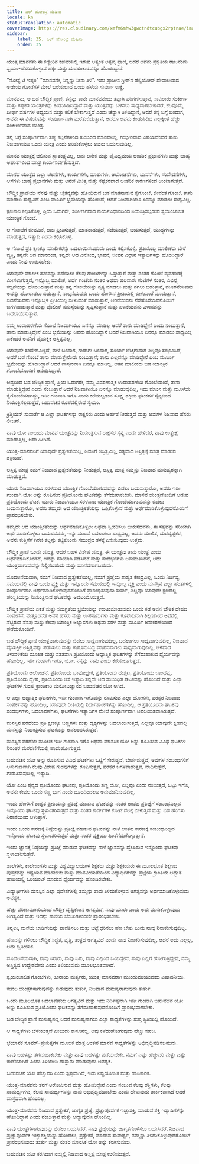 ```yaml
---
title: ಎಲ್ ಹೋಂಬ್ರೆ ಮೆಷಿನಾ
locale: kn
statusTranslation: automatic
coverImage: https://res.cloudinary.com/xmfm6mhw3gwctndtcubgx2rptnae/image/upload/v1740337243/small_cover_educacion_fundamental_a051170f1c.webp
sidebar:
    label: 35. ಎಲ್ ಹೋಂಬ್ರೆ ಮೆಷಿನಾ
    order: 35
---
```

ಯಂತ್ರ ಮಾನವನು ಈ ಕಣ್ಣೀರಿನ ಕಣಿವೆಯಲ್ಲಿ ಇರುವ ಅತ್ಯಂತ ಅತೃಪ್ತ ಪ್ರಾಣಿ, ಆದರೆ ಅವನು ಪ್ರಕೃತಿಯ ರಾಜನೆಂದು ಸ್ವಯಂ-ಹೆಸರಿಸಿಕೊಳ್ಳುವ ಹಕ್ಕು ಮತ್ತು ದುರಹಂಕಾರವನ್ನೂ ಹೊಂದಿದ್ದಾನೆ.

"ನೋಸ್ಸೆ ಟೆ ಇಪ್ಸಂ" "ಮಾನವನೇ, ನಿನ್ನನ್ನು ನೀನು ತಿಳಿ". ಇದು ಪ್ರಾಚೀನ ಗ್ರೀಸ್‌ನ ಡೆಲ್ಫಿಯೋಸ್ ದೇವಾಲಯದ ಅಜೇಯ ಗೋಡೆಗಳ ಮೇಲೆ ಬರೆಯಲಾದ ಒಂದು ಹಳೆಯ ಸುವರ್ಣ ಉಕ್ತಿ.

ಮಾನವನು, ಆ ಬಡ ಬೌದ್ಧಿಕ ಪ್ರಾಣಿ, ತನ್ನನ್ನು ತಾನೇ ಮಾನವನೆಂದು ತಪ್ಪಾಗಿ ಪರಿಗಣಿಸುತ್ತಾನೆ, ಸಾವಿರಾರು ಸಂಕೀರ್ಣ ಮತ್ತು ಕಷ್ಟಕರ ಯಂತ್ರಗಳನ್ನು ಕಂಡುಹಿಡಿದಿದ್ದಾನೆ ಮತ್ತು ಯಂತ್ರವನ್ನು ಬಳಸಲು ಸಾಧ್ಯವಾಗಬೇಕಾದರೆ, ಕೆಲವೊಮ್ಮೆ ದೀರ್ಘ ವರ್ಷಗಳ ಅಧ್ಯಯನ ಮತ್ತು ಕಲಿಕೆ ಬೇಕಾಗುತ್ತದೆ ಎಂದು ಚೆನ್ನಾಗಿ ತಿಳಿದಿದ್ದಾನೆ, ಆದರೆ ತನ್ನ ಬಗ್ಗೆ ಬಂದಾಗ, ಅವನು ಈ ವಿಷಯವನ್ನು ಸಂಪೂರ್ಣವಾಗಿ ಮರೆತುಬಿಡುತ್ತಾನೆ, ಆದರೂ ಅವನು ಕಂಡುಹಿಡಿದ ಎಲ್ಲಕ್ಕಿಂತ ಹೆಚ್ಚು ಸಂಕೀರ್ಣವಾದ ಯಂತ್ರ.

ತನ್ನ ಬಗ್ಗೆ ಸಂಪೂರ್ಣವಾಗಿ ತಪ್ಪು ಕಲ್ಪನೆಗಳಿಂದ ತುಂಬಿರದ ಮಾನವನಿಲ್ಲ, ಗಂಭೀರವಾದ ವಿಷಯವೆಂದರೆ ತಾನು ನಿಜವಾಗಿಯೂ ಒಂದು ಯಂತ್ರ ಎಂದು ಅರಿತುಕೊಳ್ಳಲು ಅವನು ಬಯಸುವುದಿಲ್ಲ.

ಮಾನವ ಯಂತ್ರಕ್ಕೆ ಚಲಿಸುವ ಸ್ವಾತಂತ್ರ್ಯವಿಲ್ಲ, ಅದು ಅನೇಕ ಮತ್ತು ವೈವಿಧ್ಯಮಯ ಆಂತರಿಕ ಪ್ರಭಾವಗಳು ಮತ್ತು ಬಾಹ್ಯ ಆಘಾತಗಳಿಂದ ಮಾತ್ರ ಕಾರ್ಯನಿರ್ವಹಿಸುತ್ತದೆ.

ಮಾನವ ಯಂತ್ರದ ಎಲ್ಲಾ ಚಲನೆಗಳು, ಕಾರ್ಯಗಳು, ಮಾತುಗಳು, ಆಲೋಚನೆಗಳು, ಭಾವನೆಗಳು, ಸಂವೇದನೆಗಳು, ಆಸೆಗಳು ಬಾಹ್ಯ ಪ್ರಭಾವಗಳು ಮತ್ತು ಅನೇಕ ವಿಚಿತ್ರ ಮತ್ತು ಕಷ್ಟಕರವಾದ ಆಂತರಿಕ ಕಾರಣಗಳಿಂದ ಉಂಟಾಗುತ್ತವೆ.

ಬೌದ್ಧಿಕ ಪ್ರಾಣಿಯು ನೆನಪು ಮತ್ತು ಚೈತನ್ಯವನ್ನು ಹೊಂದಿರುವ ಬಡ ಮಾತನಾಡುವ ಕೈಗೊಂಬೆ, ಜೀವಂತ ಗೊಂಬೆ, ತಾನು ಮಾಡಲು ಸಾಧ್ಯವಿದೆ ಎಂಬ ಮೂರ್ಖ ಭ್ರಮೆಯನ್ನು ಹೊಂದಿದೆ, ಆದರೆ ನಿಜವಾಗಿಯೂ ಏನನ್ನೂ ಮಾಡಲು ಸಾಧ್ಯವಿಲ್ಲ.

ಕ್ಷಣಕಾಲ ಕಲ್ಪಿಸಿಕೊಳ್ಳಿ, ಪ್ರಿಯ ಓದುಗರೇ, ಸಂಕೀರ್ಣವಾದ ಕಾರ್ಯವಿಧಾನದಿಂದ ನಿಯಂತ್ರಿಸಲ್ಪಡುವ ಸ್ವಯಂಚಾಲಿತ ಯಾಂತ್ರಿಕ ಗೊಂಬೆ.

ಆ ಗೊಂಬೆಗೆ ಜೀವವಿದೆ, ಅದು ಪ್ರೀತಿಸುತ್ತದೆ, ಮಾತನಾಡುತ್ತದೆ, ನಡೆಯುತ್ತದೆ, ಬಯಸುತ್ತದೆ, ಯುದ್ಧಗಳನ್ನು ಮಾಡುತ್ತದೆ, ಇತ್ಯಾದಿ ಎಂದು ಕಲ್ಪಿಸಿಕೊಳ್ಳಿ.

ಆ ಗೊಂಬೆ ಪ್ರತಿ ಕ್ಷಣಕ್ಕೂ ಮಾಲೀಕರನ್ನು ಬದಲಾಯಿಸಬಹುದು ಎಂದು ಕಲ್ಪಿಸಿಕೊಳ್ಳಿ. ಪ್ರತಿಯೊಬ್ಬ ಮಾಲೀಕರು ಬೇರೆ ವ್ಯಕ್ತಿ, ತನ್ನದೇ ಆದ ಮಾನದಂಡ, ತನ್ನದೇ ಆದ ವಿನೋದ, ಭಾವನೆ, ಜೀವನ ವಿಧಾನ ಇತ್ಯಾದಿಗಳನ್ನು ಹೊಂದಿದ್ದಾರೆ ಎಂದು ನೀವು ಊಹಿಸಬೇಕು.

ಯಾವುದೇ ಮಾಲೀಕ ಹಣವನ್ನು ಪಡೆಯಲು ಕೆಲವು ಗುಂಡಿಗಳನ್ನು ಒತ್ತುತ್ತಾರೆ ಮತ್ತು ನಂತರ ಗೊಂಬೆ ವ್ಯವಹಾರಕ್ಕೆ ಮೀಸಲಾಗುತ್ತದೆ, ಇನ್ನೊಬ್ಬ ಮಾಲೀಕ, ಅರ್ಧ ಗಂಟೆಯ ನಂತರ ಅಥವಾ ಹಲವಾರು ಗಂಟೆಗಳ ನಂತರ, ವಿಭಿನ್ನ ಕಲ್ಪನೆಯನ್ನು ಹೊಂದಿರುತ್ತಾನೆ ಮತ್ತು ತನ್ನ ಗೊಂಬೆಯನ್ನು ನೃತ್ಯ ಮಾಡಲು ಮತ್ತು ನಗಲು ಬಿಡುತ್ತಾನೆ, ಮೂರನೆಯವನು ಅದನ್ನು ಹೋರಾಡಲು ಬಿಡುತ್ತಾನೆ, ನಾಲ್ಕನೆಯವನು ಒಂದು ಹೆಂಗಸಿನ ಪ್ರೀತಿಯಲ್ಲಿ ಬೀಳುವಂತೆ ಮಾಡುತ್ತಾನೆ, ಐದನೆಯವನು ಇನ್ನೊಬ್ಬಳ ಪ್ರೀತಿಯಲ್ಲಿ ಬೀಳುವಂತೆ ಮಾಡುತ್ತಾನೆ, ಆರನೆಯವನು ನೆರೆಹೊರೆಯವನೊಂದಿಗೆ ಜಗಳವಾಡುತ್ತಾನೆ ಮತ್ತು ಪೊಲೀಸ್ ಸಮಸ್ಯೆಯನ್ನು ಸೃಷ್ಟಿಸುತ್ತಾನೆ ಮತ್ತು ಏಳನೆಯವನು ವಿಳಾಸವನ್ನು ಬದಲಾಯಿಸುತ್ತಾನೆ.

ನಮ್ಮ ಉದಾಹರಣೆಯ ಗೊಂಬೆ ನಿಜವಾಗಿಯೂ ಏನನ್ನೂ ಮಾಡಿಲ್ಲ ಆದರೆ ತಾನು ಮಾಡಿದ್ದೇನೆ ಎಂದು ನಂಬುತ್ತಾನೆ, ತಾನು ಮಾಡುತ್ತಿದ್ದೇನೆ ಎಂಬ ಭ್ರಮೆಯನ್ನು ಅವನು ಹೊಂದಿದ್ದಾನೆ ಆದರೆ ನಿಜವಾಗಿಯೂ ಏನನ್ನೂ ಮಾಡಲು ಸಾಧ್ಯವಿಲ್ಲ ಏಕೆಂದರೆ ಅವನಿಗೆ ವೈಯಕ್ತಿಕ ಅಸ್ತಿತ್ವವಿಲ್ಲ.

ಯಾವುದೇ ಸಂದೇಹವಿಲ್ಲದೆ, ಮಳೆ ಬಂದಾಗ, ಗುಡುಗು ಬಂದಾಗ, ಸೂರ್ಯ ಬೆಚ್ಚಗಾದಾಗ ಎಲ್ಲವೂ ಸಂಭವಿಸಿದೆ, ಆದರೆ ಬಡ ಗೊಂಬೆ ತಾನು ಮಾಡುತ್ತೇನೆಂದು ನಂಬುತ್ತಾನೆ; ತಾನು ಎಲ್ಲವನ್ನೂ ಮಾಡಿದ್ದೇನೆ ಎಂಬ ಮೂರ್ಖ ಭ್ರಮೆಯನ್ನು ಹೊಂದಿದ್ದಾನೆ ಆದರೆ ವಾಸ್ತವವಾಗಿ ಏನನ್ನೂ ಮಾಡಿಲ್ಲ, ಆತನ ಮಾಲೀಕರು ಬಡ ಯಾಂತ್ರಿಕ ಗೊಂಬೆಯೊಂದಿಗೆ ಆನಂದಿಸಿದ್ದಾರೆ.

ಆದ್ದರಿಂದ ಬಡ ಬೌದ್ಧಿಕ ಪ್ರಾಣಿ, ಪ್ರಿಯ ಓದುಗರೇ, ನಮ್ಮ ವಿವರಣಾತ್ಮಕ ಉದಾಹರಣೆಯ ಗೊಂಬೆಯಂತೆ, ತಾನು ಮಾಡುತ್ತಿದ್ದೇನೆ ಎಂದು ನಂಬುತ್ತಾನೆ ಆದರೆ ನಿಜವಾಗಿಯೂ ಏನನ್ನೂ ಮಾಡುವುದಿಲ್ಲ, ಇದು ಮಾಂಸ ಮತ್ತು ಮೂಳೆಯ ಕೈಗೊಂಬೆಯಾಗಿದ್ದು, ಇಡೀ ಗುಂಪಾಗಿ ಇಗೊ ಎಂದು ಕರೆಯಲ್ಪಡುವ ಸೂಕ್ಷ್ಮ ಶಕ್ತಿಯ ಘಟಕಗಳ ಸೈನ್ಯದಿಂದ ನಿಯಂತ್ರಿಸಲ್ಪಡುತ್ತದೆ, ಬಹುವಚನ ರೂಪದಲ್ಲಿರುವ ಸ್ವಯಂ.

ಕ್ರಿಶ್ಚಿಯನ್ ಸುವಾರ್ತೆ ಆ ಎಲ್ಲಾ ಘಟಕಗಳನ್ನು ರಾಕ್ಷಸರು ಎಂದು ಅರ್ಹತೆ ನೀಡುತ್ತದೆ ಮತ್ತು ಅವುಗಳ ನಿಜವಾದ ಹೆಸರು ಲೀಜನ್.

ನಾವು ಯೋ ಎಂಬುದು ಮಾನವ ಯಂತ್ರವನ್ನು ನಿಯಂತ್ರಿಸುವ ರಾಕ್ಷಸರ ಸೈನ್ಯ ಎಂದು ಹೇಳಿದರೆ, ನಾವು ಉತ್ಪ್ರೇಕ್ಷೆ ಮಾಡುತ್ತಿಲ್ಲ, ಅದು ಹೀಗಿದೆ.

ಯಂತ್ರ-ಮಾನವನಿಗೆ ಯಾವುದೇ ಪ್ರತ್ಯೇಕತೆಯಿಲ್ಲ, ಅವನಿಗೆ ಅಸ್ತಿತ್ವವಿಲ್ಲ, ಸತ್ಯವಾದ ಅಸ್ತಿತ್ವಕ್ಕೆ ಮಾತ್ರ ಮಾಡುವ ಶಕ್ತಿಯಿದೆ.

ಅಸ್ತಿತ್ವ ಮಾತ್ರ ನಮಗೆ ನಿಜವಾದ ಪ್ರತ್ಯೇಕತೆಯನ್ನು ನೀಡುತ್ತದೆ, ಅಸ್ತಿತ್ವ ಮಾತ್ರ ನಮ್ಮನ್ನು ನಿಜವಾದ ಮನುಷ್ಯರನ್ನಾಗಿ ಮಾಡುತ್ತದೆ.

ಯಾರು ನಿಜವಾಗಿಯೂ ಸರಳವಾದ ಯಾಂತ್ರಿಕ ಗೊಂಬೆಯಾಗುವುದನ್ನು ಬಿಡಲು ಬಯಸುತ್ತಾರೋ, ಅವರು ಇಡೀ ಗುಂಪಾಗಿ ಯೋ ಅನ್ನು ರೂಪಿಸುವ ಪ್ರತಿಯೊಂದು ಘಟಕವನ್ನು ತೆಗೆದುಹಾಕಬೇಕು. ಮಾನವ ಯಂತ್ರದೊಂದಿಗೆ ಆಡುವ ಪ್ರತಿಯೊಂದು ಘಟಕ. ಯಾರು ನಿಜವಾಗಿಯೂ ಸರಳವಾದ ಯಾಂತ್ರಿಕ ಗೊಂಬೆಯಾಗುವುದನ್ನು ಬಿಡಲು ಬಯಸುತ್ತಾರೋ, ಅವರು ತಮ್ಮದೇ ಆದ ಯಾಂತ್ರಿಕತೆಯನ್ನು ಒಪ್ಪಿಕೊಳ್ಳುವ ಮತ್ತು ಅರ್ಥಮಾಡಿಕೊಳ್ಳುವುದರೊಂದಿಗೆ ಪ್ರಾರಂಭಿಸಬೇಕು.

ತಮ್ಮದೇ ಆದ ಯಾಂತ್ರಿಕತೆಯನ್ನು ಅರ್ಥಮಾಡಿಕೊಳ್ಳಲು ಅಥವಾ ಸ್ವೀಕರಿಸಲು ಬಯಸದವನು, ಈ ಸತ್ಯವನ್ನು ಸರಿಯಾಗಿ ಅರ್ಥಮಾಡಿಕೊಳ್ಳಲು ಬಯಸದವನು, ಇನ್ನು ಮುಂದೆ ಬದಲಾಗಲು ಸಾಧ್ಯವಿಲ್ಲ, ಅವನು ದುಃಖಿತ, ದುರದೃಷ್ಟಕರ, ಅವನು ಕುತ್ತಿಗೆಗೆ ಗಿರಣಿ ಕಲ್ಲನ್ನು ಕಟ್ಟಿಕೊಂಡು ಸಮುದ್ರದ ತಳಕ್ಕೆ ಎಸೆಯುವುದು ಉತ್ತಮ.

ಬೌದ್ಧಿಕ ಪ್ರಾಣಿ ಒಂದು ಯಂತ್ರ, ಆದರೆ ಬಹಳ ವಿಶೇಷ ಯಂತ್ರ, ಈ ಯಂತ್ರವು ತಾನು ಯಂತ್ರ ಎಂದು ಅರ್ಥಮಾಡಿಕೊಂಡರೆ, ಅದನ್ನು ಸರಿಯಾಗಿ ನಡೆಸಿದರೆ ಮತ್ತು ಸಂದರ್ಭಗಳು ಅನುಮತಿಸಿದರೆ, ಅದು ಯಂತ್ರವಾಗುವುದನ್ನು ನಿಲ್ಲಿಸಬಹುದು ಮತ್ತು ಮಾನವನಾಗಬಹುದು.

ಮೊದಲನೆಯದಾಗಿ, ನಮಗೆ ನಿಜವಾದ ಪ್ರತ್ಯೇಕತೆಯಿಲ್ಲ, ನಮಗೆ ಪ್ರಜ್ಞೆಯ ಶಾಶ್ವತ ಕೇಂದ್ರವಿಲ್ಲ, ಒಂದು ನಿರ್ದಿಷ್ಟ ಸಮಯದಲ್ಲಿ ನಾವು ಒಂದು ವ್ಯಕ್ತಿ ಮತ್ತು ಇನ್ನೊಂದು ಸಮಯದಲ್ಲಿ ಇನ್ನೊಬ್ಬ ವ್ಯಕ್ತಿ ಎಂದು ಮನಸ್ಸಿನ ಎಲ್ಲಾ ಹಂತಗಳಲ್ಲಿ ಸಂಪೂರ್ಣವಾಗಿ ಅರ್ಥಮಾಡಿಕೊಳ್ಳುವುದರೊಂದಿಗೆ ಪ್ರಾರಂಭಿಸುವುದು ತುರ್ತು, ಎಲ್ಲವೂ ಯಾವುದೇ ಕ್ಷಣದಲ್ಲಿ ಪರಿಸ್ಥಿತಿಯನ್ನು ನಿಯಂತ್ರಿಸುವ ಘಟಕವನ್ನು ಅವಲಂಬಿಸಿರುತ್ತದೆ.

ಬೌದ್ಧಿಕ ಪ್ರಾಣಿಯ ಏಕತೆ ಮತ್ತು ಸಮಗ್ರತೆಯ ಭ್ರಮೆಯನ್ನು ಉಂಟುಮಾಡುವುದು ಒಂದು ಕಡೆ ಅವನ ಭೌತಿಕ ದೇಹದ ಸಂವೇದನೆ, ಮತ್ತೊಂದೆಡೆ ಅವನ ಹೆಸರು ಮತ್ತು ಉಪನಾಮಗಳು ಮತ್ತು ಕೊನೆಯದಾಗಿ ಶಿಕ್ಷಣದಿಂದ ಅವನಲ್ಲಿ ನೆಟ್ಟಿರುವ ನೆನಪು ಮತ್ತು ಕೆಲವು ಯಾಂತ್ರಿಕ ಅಭ್ಯಾಸಗಳು ಅಥವಾ ಸರಳ ಮತ್ತು ಮೂರ್ಖ ಅನುಕರಣೆಯಿಂದ ಪಡೆದುಕೊಂಡಿವೆ.

ಬಡ ಬೌದ್ಧಿಕ ಪ್ರಾಣಿ ಯಂತ್ರವಾಗುವುದನ್ನು ಬಿಡಲು ಸಾಧ್ಯವಾಗುವುದಿಲ್ಲ, ಬದಲಾಗಲು ಸಾಧ್ಯವಾಗುವುದಿಲ್ಲ, ನಿಜವಾದ ವೈಯಕ್ತಿಕ ಅಸ್ತಿತ್ವವನ್ನು ಪಡೆಯಲು ಮತ್ತು ಕಾನೂನುಬದ್ಧ ಮಾನವನಾಗಲು ಸಾಧ್ಯವಾಗುವುದಿಲ್ಲ, ಆಳವಾದ ತಿಳುವಳಿಕೆಯ ಮೂಲಕ ಮತ್ತು ಸತತವಾಗಿ ಪ್ರತಿಯೊಂದು ಆಧ್ಯಾತ್ಮಿಕ ಘಟಕಗಳನ್ನು ತೆಗೆದುಹಾಕುವ ಧೈರ್ಯವನ್ನು ಹೊಂದಿಲ್ಲ, ಇಡೀ ಗುಂಪಾಗಿ ಇಗೊ, ಯೋ, ನನ್ನನ್ನು ನಾನು ಎಂದು ಕರೆಯಲಾಗುತ್ತದೆ.

ಪ್ರತಿಯೊಂದು ಆಲೋಚನೆ, ಪ್ರತಿಯೊಂದು ಭಾವೋದ್ರೇಕ, ಪ್ರತಿಯೊಂದು ದುಶ್ಚಟ, ಪ್ರತಿಯೊಂದು ಬಾಂಧವ್ಯ, ಪ್ರತಿಯೊಂದು ದ್ವೇಷ, ಪ್ರತಿಯೊಂದು ಆಸೆ ಇತ್ಯಾದಿ ತನ್ನದೇ ಆದ ಸಂಬಂಧಿತ ಘಟಕವನ್ನು ಹೊಂದಿದೆ ಮತ್ತು ಎಲ್ಲಾ ಘಟಕಗಳ ಗುಂಪು ಕ್ರಾಂತಿಕಾರಿ ಮನೋವಿಜ್ಞಾನದ ಬಹುವಚನ ಯೋ ಆಗಿದೆ.

ಆ ಎಲ್ಲಾ ಆಧ್ಯಾತ್ಮಿಕ ಘಟಕಗಳು, ಇಡೀ ಗುಂಪಾಗಿ ಇಗೊವನ್ನು ರೂಪಿಸುವ ಎಲ್ಲಾ ಯೋಗಳು, ಪರಸ್ಪರ ನಿಜವಾದ ಸಂಪರ್ಕವನ್ನು ಹೊಂದಿಲ್ಲ, ಯಾವುದೇ ರೀತಿಯಲ್ಲಿ ನಿರ್ದೇಶಾಂಕಗಳನ್ನು ಹೊಂದಿಲ್ಲ. ಆ ಪ್ರತಿಯೊಂದು ಘಟಕವು ಸಂದರ್ಭಗಳು, ಬದಲಾವಣೆಗಳು, ಘಟನೆಗಳು ಇತ್ಯಾದಿಗಳ ಮೇಲೆ ಸಂಪೂರ್ಣವಾಗಿ ಅವಲಂಬಿತವಾಗಿರುತ್ತದೆ.

ಮನಸ್ಸಿನ ಪರದೆಯು ಪ್ರತಿ ಕ್ಷಣಕ್ಕೂ ಬಣ್ಣಗಳು ಮತ್ತು ದೃಶ್ಯಗಳನ್ನು ಬದಲಾಯಿಸುತ್ತದೆ, ಎಲ್ಲವೂ ಯಾವುದೇ ಕ್ಷಣದಲ್ಲಿ ಮನಸ್ಸನ್ನು ನಿಯಂತ್ರಿಸುವ ಘಟಕವನ್ನು ಅವಲಂಬಿಸಿರುತ್ತದೆ.

ಮನಸ್ಸಿನ ಪರದೆಯ ಮೂಲಕ ಇಡೀ ಗುಂಪಾಗಿ ಇಗೊ ಅಥವಾ ಮಾನಸಿಕ ಯೋ ಅನ್ನು ರೂಪಿಸುವ ವಿವಿಧ ಘಟಕಗಳ ನಿರಂತರ ಮೆರವಣಿಗೆಯಲ್ಲಿ ಹಾದುಹೋಗುತ್ತವೆ.

ಬಹುವಚನ ಯೋ ಅನ್ನು ರೂಪಿಸುವ ವಿವಿಧ ಘಟಕಗಳು ಒಟ್ಟಿಗೆ ಸೇರುತ್ತವೆ, ಬೇರ್ಪಡುತ್ತವೆ, ಅವುಗಳ ಸಂಬಂಧಗಳಿಗೆ ಅನುಗುಣವಾಗಿ ಕೆಲವು ವಿಶೇಷ ಗುಂಪುಗಳನ್ನು ರೂಪಿಸುತ್ತವೆ, ಪರಸ್ಪರ ಜಗಳವಾಡುತ್ತವೆ, ವಾದಿಸುತ್ತವೆ, ಗುರುತಿಸುವುದಿಲ್ಲ, ಇತ್ಯಾದಿ.

ಯೋ ಎಂಬ ಸೈನ್ಯದ ಪ್ರತಿಯೊಂದು ಘಟಕವು, ಪ್ರತಿಯೊಂದು ಸಣ್ಣ ಯೋ, ಎಲ್ಲವೂ ಎಂದು ನಂಬುತ್ತದೆ, ಒಟ್ಟು ಇಗೊ, ಅವನು ಕೇವಲ ಒಂದು ಸಣ್ಣ ಭಾಗ ಎಂದು ದೂರದಿಂದಲೂ ಅನುಮಾನಿಸುವುದಿಲ್ಲ.

ಇಂದು ಹೆಂಗಸಿಗೆ ಶಾಶ್ವತ ಪ್ರೀತಿಯನ್ನು ಪ್ರತಿಜ್ಞೆ ಮಾಡುವ ಘಟಕವನ್ನು ನಂತರ ಅಂತಹ ಪ್ರತಿಜ್ಞೆಗೆ ಸಂಬಂಧವಿಲ್ಲದ ಇನ್ನೊಂದು ಘಟಕವು ಸ್ಥಳಾಂತರಿಸುತ್ತದೆ ಮತ್ತು ನಂತರ ಕಾರ್ಡ್‌ಗಳ ಕೋಟೆ ನೆಲಕ್ಕೆ ಬೀಳುತ್ತದೆ ಮತ್ತು ಬಡ ಹೆಂಗಸು ನಿರಾಶೆಯಿಂದ ಅಳುತ್ತಾಳೆ.

ಇಂದು ಒಂದು ಕಾರಣಕ್ಕೆ ನಿಷ್ಠೆಯನ್ನು ಪ್ರತಿಜ್ಞೆ ಮಾಡುವ ಘಟಕವನ್ನು ನಾಳೆ ಅಂತಹ ಕಾರಣಕ್ಕೆ ಸಂಬಂಧವಿಲ್ಲದ ಇನ್ನೊಂದು ಘಟಕವು ಸ್ಥಳಾಂತರಿಸುತ್ತದೆ ಮತ್ತು ನಂತರ ವ್ಯಕ್ತಿಯು ಹಿಂತೆಗೆದುಕೊಳ್ಳುತ್ತಾನೆ.

ಇಂದು ಜ್ಞಾನಕ್ಕೆ ನಿಷ್ಠೆಯನ್ನು ಪ್ರತಿಜ್ಞೆ ಮಾಡುವ ಘಟಕವನ್ನು ನಾಳೆ ಜ್ಞಾನವನ್ನು ದ್ವೇಷಿಸುವ ಇನ್ನೊಂದು ಘಟಕವು ಸ್ಥಳಾಂತರಿಸುತ್ತದೆ.

ಶಾಲೆಗಳು, ಕಾಲೇಜುಗಳು ಮತ್ತು ವಿಶ್ವವಿದ್ಯಾಲಯಗಳ ಶಿಕ್ಷಕರು ಮತ್ತು ಶಿಕ್ಷಕಿಯರು ಈ ಮೂಲಭೂತ ಶಿಕ್ಷಣದ ಪುಸ್ತಕವನ್ನು ಅಧ್ಯಯನ ಮಾಡಬೇಕು ಮತ್ತು ಮಾನವೀಯತೆಯಿಂದ ವಿದ್ಯಾರ್ಥಿಗಳನ್ನು ಪ್ರಜ್ಞೆಯ ಕ್ರಾಂತಿಯ ಅದ್ಭುತ ಹಾದಿಯಲ್ಲಿ ಓರಿಯಂಟ್ ಮಾಡುವ ಧೈರ್ಯವನ್ನು ಹೊಂದಿರಬೇಕು.

ವಿದ್ಯಾರ್ಥಿಗಳು ಮನಸ್ಸಿನ ಎಲ್ಲಾ ಪ್ರದೇಶಗಳಲ್ಲಿ ತಮ್ಮನ್ನು ತಾವು ತಿಳಿದುಕೊಳ್ಳುವ ಅಗತ್ಯವನ್ನು ಅರ್ಥಮಾಡಿಕೊಳ್ಳುವುದು ಅವಶ್ಯಕ.

ಹೆಚ್ಚು ಪರಿಣಾಮಕಾರಿಯಾದ ಬೌದ್ಧಿಕ ದೃಷ್ಟಿಕೋನ ಅಗತ್ಯವಿದೆ, ನಾವು ಯಾರು ಎಂದು ಅರ್ಥಮಾಡಿಕೊಳ್ಳುವುದು ಅಗತ್ಯವಿದೆ ಮತ್ತು ಇದನ್ನು ಶಾಲೆಯ ಬೆಂಚುಗಳಿಂದಲೇ ಪ್ರಾರಂಭಿಸಬೇಕು.

ತಿನ್ನಲು, ಮನೆಯ ಬಾಡಿಗೆಯನ್ನು ಪಾವತಿಸಲು ಮತ್ತು ಬಟ್ಟೆ ಧರಿಸಲು ಹಣ ಬೇಕು ಎಂದು ನಾವು ನಿರಾಕರಿಸುವುದಿಲ್ಲ.

ಹಣವನ್ನು ಗಳಿಸಲು ಬೌದ್ಧಿಕ ಸಿದ್ಧತೆ, ವೃತ್ತಿ, ತಂತ್ರದ ಅಗತ್ಯವಿದೆ ಎಂದು ನಾವು ನಿರಾಕರಿಸುವುದಿಲ್ಲ, ಆದರೆ ಅದು ಎಲ್ಲಲ್ಲ, ಅದು ದ್ವಿತೀಯಕ.

ಮೊದಲನೆಯದಾಗಿ, ನಾವು ಯಾರು, ನಾವು ಏನು, ನಾವು ಎಲ್ಲಿಂದ ಬಂದಿದ್ದೇವೆ, ನಾವು ಎಲ್ಲಿಗೆ ಹೋಗುತ್ತಿದ್ದೇವೆ, ನಮ್ಮ ಅಸ್ತಿತ್ವದ ಉದ್ದೇಶವೇನು ಎಂದು ತಿಳಿಯುವುದು ಮೂಲಭೂತವಾಗಿದೆ.

ಸ್ವಯಂಚಾಲಿತ ಗೊಂಬೆಗಳು, ಹೀನಾಯ ಮರ್ತ್ಯರು, ಯಂತ್ರ-ಮಾನವರಾಗಿ ಮುಂದುವರಿಯುವುದು ವಿಷಾದನೀಯ.

ಕೇವಲ ಯಂತ್ರಗಳಾಗುವುದನ್ನು ಬಿಡುವುದು ತುರ್ತು, ನಿಜವಾದ ಮನುಷ್ಯರಾಗುವುದು ತುರ್ತು.

ಒಂದು ಮೂಲಭೂತ ಬದಲಾವಣೆಯ ಅಗತ್ಯವಿದೆ ಮತ್ತು ಇದು ನಿರ್ದಿಷ್ಟವಾಗಿ ಇಡೀ ಗುಂಪಾಗಿ ಬಹುವಚನ ಯೋ ಅನ್ನು ರೂಪಿಸುವ ಪ್ರತಿಯೊಂದು ಘಟಕವನ್ನು ತೆಗೆದುಹಾಕುವುದರೊಂದಿಗೆ ಪ್ರಾರಂಭವಾಗಬೇಕು.

ಬಡ ಬೌದ್ಧಿಕ ಪ್ರಾಣಿ ಮನುಷ್ಯನಲ್ಲ ಆದರೆ ಮನುಷ್ಯನಾಗಲು ಎಲ್ಲಾ ಸಾಧ್ಯತೆಗಳನ್ನು ಸುಪ್ತ ಸ್ಥಿತಿಯಲ್ಲಿ ಹೊಂದಿದೆ.

ಆ ಸಾಧ್ಯತೆಗಳು ಬೆಳೆಯುತ್ತವೆ ಎಂಬುದು ಕಾನೂನಲ್ಲ, ಅವು ಕಳೆದುಹೋಗುವುದು ಹೆಚ್ಚು ಸಹಜ.

ಭಯಾನಕ ಸೂಪರ್-ಪ್ರಯತ್ನಗಳ ಮೂಲಕ ಮಾತ್ರ ಅಂತಹ ಮಾನವ ಸಾಧ್ಯತೆಗಳನ್ನು ಅಭಿವೃದ್ಧಿಪಡಿಸಬಹುದು.

ನಾವು ಬಹಳಷ್ಟು ತೆಗೆದುಹಾಕಬೇಕು ಮತ್ತು ನಾವು ಬಹಳಷ್ಟು ಪಡೆಯಬೇಕು. ನಮಗೆ ಎಷ್ಟು ಹೆಚ್ಚುವರಿ ಮತ್ತು ಎಷ್ಟು ಕಾಣೆಯಾಗಿದೆ ಎಂದು ತಿಳಿಯಲು ದಾಸ್ತಾನು ಮಾಡುವುದು ಅವಶ್ಯಕ.

ಬಹುವಚನ ಯೋ ಹೆಚ್ಚುವರಿ ಎಂದು ಸ್ಪಷ್ಟವಾಗಿದೆ, ಇದು ನಿಷ್ಪ್ರಯೋಜಕ ಮತ್ತು ಹಾನಿಕಾರಕ.

ಯಂತ್ರ-ಮಾನವನು ತನಗೆ ಆರೋಪಿಸುವ ಮತ್ತು ಹೊಂದಿದ್ದೇನೆ ಎಂದು ನಂಬುವ ಕೆಲವು ಶಕ್ತಿಗಳು, ಕೆಲವು ಸಾಮರ್ಥ್ಯಗಳು, ಕೆಲವು ಸಾಮರ್ಥ್ಯಗಳನ್ನು ನಾವು ಅಭಿವೃದ್ಧಿಪಡಿಸಬೇಕು ಎಂದು ಹೇಳುವುದು ತಾರ್ಕಿಕವಾಗಿದೆ ಆದರೆ ವಾಸ್ತವವಾಗಿ ಹೊಂದಿಲ್ಲ.

ಯಂತ್ರ-ಮಾನವನು ನಿಜವಾದ ಪ್ರತ್ಯೇಕತೆ, ಜಾಗೃತ ಪ್ರಜ್ಞೆ, ಪ್ರಜ್ಞಾಪೂರ್ವಕ ಇಚ್ಛಾಶಕ್ತಿ, ಮಾಡುವ ಶಕ್ತಿ ಇತ್ಯಾದಿಗಳನ್ನು ಹೊಂದಿದ್ದಾನೆ ಎಂದು ನಂಬುತ್ತಾನೆ ಮತ್ತು ಅದ್ಯಾವುದೂ ಹೊಂದಿಲ್ಲ.

ನಾವು ಯಂತ್ರಗಳಾಗುವುದನ್ನು ಬಿಡಲು ಬಯಸಿದರೆ, ನಾವು ಪ್ರಜ್ಞೆಯನ್ನು ಜಾಗೃತಗೊಳಿಸಲು ಬಯಸಿದರೆ, ನಿಜವಾದ ಪ್ರಜ್ಞಾಪೂರ್ವಕ ಇಚ್ಛಾಶಕ್ತಿಯನ್ನು ಹೊಂದಲು, ಪ್ರತ್ಯೇಕತೆ, ಮಾಡುವ ಸಾಮರ್ಥ್ಯ, ನಮ್ಮನ್ನು ತಿಳಿದುಕೊಳ್ಳುವುದರೊಂದಿಗೆ ಪ್ರಾರಂಭಿಸುವುದು ತುರ್ತು ಮತ್ತು ನಂತರ ಮಾನಸಿಕ ಯೋ ಅನ್ನು ಕರಗಿಸುವುದು.

ಬಹುವಚನ ಯೋ ಕರಗಿದಾಗ ನಮ್ಮಲ್ಲಿ ನಿಜವಾದ ಅಸ್ತಿತ್ವ ಮಾತ್ರ ಉಳಿಯುತ್ತದೆ.

